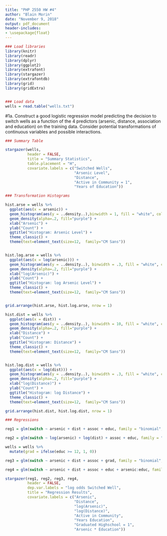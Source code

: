 ```yaml
---
title: "PHP 2550 HW #4"
author: "Blain Morin"
date: "November 9, 2018"
output: pdf_document
header-includes:
- \usepackage{float}
---
```


```r

### Load libraries
library(knitr)
library(readr)
library(dplyr)
library(ggplot2)
library(extrafont)
library(stargazer)
library(extrafontdb)
library(grid)
library(gridExtra)


### Load data
wells = read.table("wells.txt")

```


#1a. Construct a good logistic regression model predicting the decision to switch wells as a function of the 4 predictors (arsenic, distance, association and education) on the training data. Consider potential transformations of continuous variables and possible interactions.

```r

### Summary Table

stargazer(wells, 
          header = FALSE, 
          title = "Summary Statistics",
          table.placement = "H",
          covariate.labels = c("Switched Wells",
                               "Arsenic Level",
                               "Distance",
                               "Active in Community = 1",
                               "Years of Education"))


```


```r

### Transformation Histograms

hist.arse = wells %>%
  ggplot(aes(x = arsenic)) +
  geom_histogram(aes(y = ..density..),binwidth = 1, fill = "white", color = "black") + 
  geom_density(alpha=.2, fill="purple") +
  xlab("Arsenic") +
  ylab("Count") +
  ggtitle("Histogram: Arsenic Level") +
  theme_classic() +
  theme(text=element_text(size=12,  family="CM Sans"))


hist.log.arse = wells %>%
  ggplot(aes(x = log(arsenic))) +
  geom_histogram(aes(y = ..density..), binwidth = .3, fill = "white", color = "black") + 
  geom_density(alpha=.2, fill="purple") +
  xlab("log(Arsenic)") +
  ylab("Count") +
  ggtitle("Histogram: log Arsenic Level") +
  theme_classic() +
  theme(text=element_text(size=12,  family="CM Sans"))


grid.arrange(hist.arse, hist.log.arse, nrow = 1)  

hist.dist = wells %>%
  ggplot(aes(x = dist)) +
  geom_histogram(aes(y = ..density..), binwidth = 10, fill = "white", color = "black") + 
  geom_density(alpha=.2, fill="purple") +
  xlab("Distance") +
  ylab("Count") +
  ggtitle("Histogram: Distance") +
  theme_classic() +
  theme(text=element_text(size=12,  family="CM Sans"))


hist.log.dist = wells %>%
  ggplot(aes(x = log(dist))) +
  geom_histogram(aes(y = ..density..), binwidth = .3, fill = "white", color = "black") + 
  geom_density(alpha=.2, fill="purple") +
  xlab("log(Distance)") +
  ylab("Count") +
  ggtitle("Histogram: log Distance") +
  theme_classic() +
  theme(text=element_text(size=12,  family="CM Sans"))

grid.arrange(hist.dist, hist.log.dist, nrow = 1)


```

```r

### Regressions

reg1 = glm(switch ~ arsenic + dist + assoc + educ, family = "binomial", data = wells)

reg2 = glm(switch ~ log(arsenic) + log(dist) + assoc + educ, family = "binomial", data = wells)

wells = wells %>%
  mutate(grad = ifelse(educ >= 12, 1, 0))

reg3 = glm(switch ~ arsenic + dist + assoc + grad, family = "binomial", data = wells)

reg4 = glm(switch ~ arsenic + dist + assoc + educ + arsenic:educ, family = "binomial", data = wells)

stargazer(reg1, reg2, reg3, reg4,
          header = FALSE,
          dep.var.labels = "log odds Switched Well",
          title = "Regression Results",
          covariate.labels = c("Arsenic",
                               "Distance",
                               "log(Arsenic)",
                               "log(Distance)",
                               "Active in Community",
                               "Years Education",
                               "Graduated Highschool = 1",
                               "Arsenic * Education"))

```



